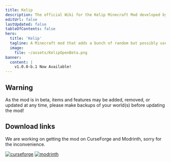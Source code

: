 ```yaml
---
title: Kelip
description: The official Wiki for the Kelip Minecraft Mod developed by Altie122.
editUrl: false
lastUpdated: false
tableOfContents: false
hero:
  title: 'Kelip'
  tagline: A Minecraft mod that adds a bunch of random but possibly useful features and items to the game
  image:
    file: ~/assets/KelipOpenBeta.png
banner:
  content: |
    v1.0.0-b.1 Now Available!
---
```


## Warning
As the mod is in beta, items and features may be added, removed, or updated at any time, please make backups of your world(s) before updating the mod!

## Download links
We are working on getting the mod on CurseForge and Modrinth, sorry for the inconvenience.

[![curseforge](https://cdn.jsdelivr.net/npm/@intergrav/devins-badges@3/assets/compact/available/curseforge_46h.png)](https://www.curseforge.com/minecraft/mc-mods/kelip)
[![modrinth](https://cdn.jsdelivr.net/npm/@intergrav/devins-badges@3/assets/compact/available/modrinth_46h.png)](https://modrinth.com/mod/kelip)